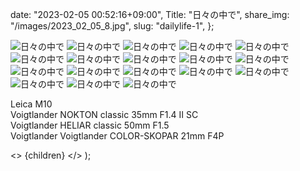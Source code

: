 
  date: "2023-02-05 00:52:16+09:00",
  Title: "日々の中で",
  share_img: "/images/2023_02_05_8.jpg",
  slug: "dailylife-1",
};

![日々の中で](/images/2023_02_05_1.jpg)
![日々の中で](/images/2023_02_05_2.jpg)
![日々の中で](/images/2023_02_05_3.jpg)
![日々の中で](/images/2023_02_05_4.jpg)
![日々の中で](/images/2023_02_05_5.jpg)
![日々の中で](/images/2023_02_05_6.jpg)
![日々の中で](/images/2023_02_05_7.jpg)
![日々の中で](/images/2023_02_05_8.jpg)
![日々の中で](/images/2023_02_05_9.jpg)
![日々の中で](/images/2023_02_05_10.jpg)
![日々の中で](/images/2023_02_05_11.jpg)
![日々の中で](/images/2023_02_05_12.jpg)
![日々の中で](/images/2023_02_05_13.jpg)
![日々の中で](/images/2023_02_05_14.jpg)
![日々の中で](/images/2023_02_05_15.jpg)
![日々の中で](/images/2023_02_05_16.jpg)
![日々の中で](/images/2023_02_05_17.jpg)
![日々の中で](/images/2023_02_05_18.jpg)

Leica M10<br />
Voigtlander NOKTON classic 35mm F1.4 Ⅱ SC<br />
Voigtlander HELIAR classic 50mm F1.5<br />
Voigtlander Voigtlander COLOR-SKOPAR 21mm F4P

  <>
    <Head>
      <title>{meta.Title} | 異郷好実</title>
    </Head>
    <PostLayout meta={meta}>{children}</PostLayout>
  </>
);
